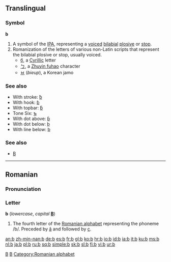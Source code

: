 {{see|Appendix:Variations of 'b'}}

{{wikipedia}}
==Translingual==

===Symbol===
'''b'''

# A symbol of the [[IPA]], representing a [[voiced]] [[bilabial]] [[plosive]] or [[stop]].
# Romanization of the letters of various non-Latin scripts that represent the bilabial plosive or stop, usually voiced.
#* [[б]], a [[Cyrillic]] letter
#* [[ㄅ]], a [[w:Zhuyin fuhao|Zhuyin fuhao]] character
#* [[ㅂ]] (''bieup''), a Korean jamo

===See also===
*With stroke: [[ƀ]]
*With hook: [[ɓ]]
*With topbar: [[ƃ]]
*Tone Six: [[ƅ]]
*With dot above: [[ḃ]]
*With dot below: [[ḅ]]
*With line below: [[ḇ]]

===See also===
*[[B]]

[[Category:Latin letters|B]]
[[Category:IPA symbols|B]]

----

==Romanian==

===Pronunciation===
{{IPA|/be/|lang=ro}}

===Letter===
'''b''' (''lowercase'', ''capital'' '''[[B]]''')

# The fourth letter of the [[Romanian alphabet]] representing the phoneme /b/. Preceded by [[â]] and followed by [[c]].

[[Category:Romanian alphabet]]

[[an:b]]
[[zh-min-nan:b]]
[[de:b]]
[[es:b]]
[[fr:b]]
[[gl:b]]
[[ko:b]]
[[hr:b]]
[[io:b]]
[[id:b]]
[[ia:b]]
[[it:b]]
[[ku:b]]
[[ms:b]]
[[nl:b]]
[[ja:b]]
[[pl:b]]
[[ru:b]]
[[sq:b]]
[[simple:b]]
[[sk:b]]
[[sl:b]]
[[fi:b]]
[[vi:b]]
[[ur:b]]